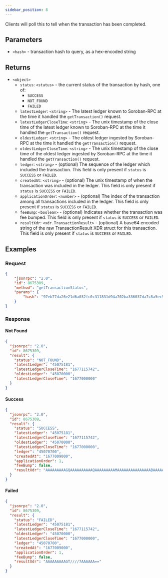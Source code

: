 ```yaml
---
sidebar_position: 8
---
```


Clients will poll this to tell when the transaction has been completed.


## Parameters

- `<hash>` - transaction hash to query, as a hex-encoded string

## Returns

- `<object>`
  - `status`: `<status>` - the current status of the transaction by hash, one of:
    - `SUCCESS`
    - `NOT_FOUND`
    - `FAILED`
  - `latestLedger`: `<string>` - The latest ledger known to Soroban-RPC at the time it handled the `getTransaction()` request.
  - `latestLedgerCloseTime`: `<string>` - The unix timestamp of the close time of the latest ledger known to Soroban-RPC at the time it handled the `getTransaction()` request.
  - `oldestLedger`: `<string>` - The oldest ledger ingested by Soroban-RPC at the time it handled the `getTransaction()` request.
  - `oldestLedgerCloseTime`: `<string>` - The unix timestamp of the close time of the oldest ledger ingested by Soroban-RPC at the time it handled the `getTransaction()` request.
  - `ledger`: `<string>` - (optional) The sequence of the ledger which included the transaction. This field is only present if `status` is `SUCCESS` or `FAILED`.
  - `createdAt`: `<string>` - (optional) The unix timestamp of when the transaction was included in the ledger. This field is only present if `status` is `SUCCESS` or `FAILED`.
  - `applicationOrder`: `<number>` - (optional) The index of the transaction among all transactions included in the ledger. This field is only present if `status` is `SUCCESS` or `FAILED`.
  - `feeBump`: `<boolean>` - (optional) Indicates whether the transaction was fee bumped. This field is only present if `status` is `SUCCESS` or `FAILED`.
  - `resultXdr`: `<xdr.TransactionResult>` - (optional) A base64 encoded string of the raw TransactionResult XDR struct for this transaction. This field is only present if `status` is `SUCCESS` or `FAILED`.

## Examples

### Request

```json
{
    "jsonrpc": "2.0",
    "id": 8675309,
    "method": "getTransactionStatus",
    "params": {
        "hash": "97eb77da26e21d6a032fc0c311831d94a702ba336037da7c8a5ec51b3e39c485"
    }
}
```

### Response

#### Not Found

```json
{
  "jsonrpc": "2.0",
  "id": 8675309,
  "result": {
    "status": "NOT_FOUND",
    "latestLedger": "45075181",
    "latestLedgerCloseTime": "1677115742",
    "oldestLedger": "45070000",
    "latestLedgerCloseTime": "1677000000"
  }
}
```

#### Success

```json
{
  "jsonrpc": "2.0",
  "id": 8675309,
  "result": {
    "status": "SUCCESS",
    "latestLedger": "45075181",
    "latestLedgerCloseTime": "1677115742",
    "oldestLedger": "45070000",
    "latestLedgerCloseTime": "1677000000",
    "ledger": "45070700",
    "createdAt": "1677009000",
    "applicationOrder": 1,
    "feeBump": false,
    "resultXdr": "AAAAAAAAAGQAAAAAAAAAAQAAAAAAAAAMAAAAAAAAAAAAAAABAAAAAK36IZP1oM+KV7lU1u8H7BgGjwK6d6hPmU+zpA6rySi3AAAAAEbEAZ4AAAAAAAAAAVJCUk4AAAAArSYZWZeBIAHn1+M0WPwhehxZNiBgvJOx7IVykVOo39UAAAAAFZRBZACYloAAAAANAAAAAAAAAAAAAAAA"
  }
}
```

#### Failed

```json
{
  "jsonrpc": "2.0",
  "id": 8675309,
  "result": {
    "status": "FAILED",
    "latestLedger": "45075181",
    "latestLedgerCloseTime": "1677115742",
    "oldestLedger": "45070000",
    "latestLedgerCloseTime": "1677000000",
    "ledger": "45070700",
    "createdAt": "1677009000",
    "applicationOrder": 1,
    "feeBump": false,
    "resultXdr": "AAAAAAAAAGT////7AAAAAA=="
  }
}
```
